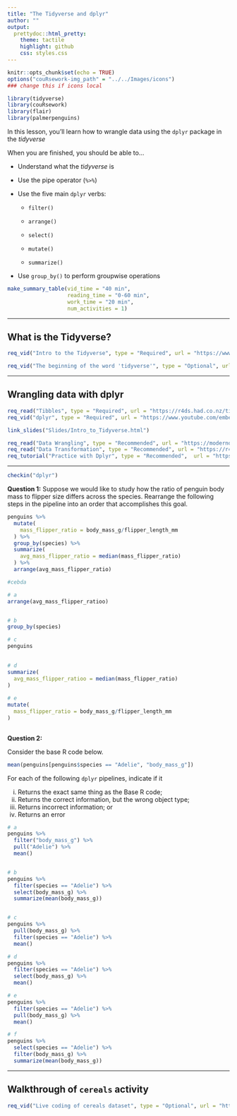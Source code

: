 ```yaml
---
title: "The Tidyverse and dplyr"
author: ""
output:
  prettydoc::html_pretty:
    theme: tactile
    highlight: github
    css: styles.css
---
```


```r
knitr::opts_chunk$set(echo = TRUE)
options("couRsework-img_path" = "../../Images/icons") 
### change this if icons local
```

```r
library(tidyverse)
library(couRsework)
library(flair)
library(palmerpenguins)
```

In this lesson, you'll learn how to wrangle data using the `dplyr` package in the *tidyverse*

When you are finished, you should be able to...

* Understand what the *tidyverse* is

* Use the pipe operator (`%>%`)

* Use the five main `dplyr` verbs:

  * `filter()`
  
  * `arrange()`
  
  * `select()`
  
  * `mutate()`
  
  * `summarize()`

* Use `group_by()` to perform groupwise operations


```r
make_summary_table(vid_time = "40 min", 
                   reading_time = "0-60 min", 
                   work_time = "20 min", 
                   num_activities = 1)
```

---

## What is the Tidyverse?

```r
req_vid("Intro to the Tidyverse", type = "Required", url = "https://www.youtube.com/embed/JrnjWii18L8")
```


```r
req_vid("The beginning of the word 'tidyverse'", type = "Optional", url = "https://channel9.msdn.com/Events/useR-international-R-User-conference/useR2016/Towards-a-grammar-of-interactive-graphics")
```


---

## Wrangling data with dplyr


```r
req_read("Tibbles", type = "Required", url = "https://r4ds.had.co.nz/tibbles.html")
req_vid("dplyr", type = "Required", url = "https://www.youtube.com/embed/p1NVeYm_DvG0")
```


```r
link_slides("Slides/Intro_to_Tidyverse.html")
```


```r
req_read("Data Wrangling", type = "Recommended", url = "https://moderndive.com/3-wrangling.html")
req_read("Data Transformation", type = "Recommended", url = "https://r4ds.had.co.nz/transform.html")
req_tutorial("Practice with Dplyr", type = "Recommended",  url = "https://rstudio.cloud/learn/primers/2")
```

---


```r
checkin("dplyr")
```

**Question 1:**  Suppose we would like to study how the ratio of penguin body mass to flipper size differs across the species.  Rearrange the following steps in the pipeline into an order that accomplishes this goal.

```r
penguins %>%
  mutate(
    mass_flipper_ratio = body_mass_g/flipper_length_mm
  ) %>%
  group_by(species) %>%
  summarize(
    avg_mass_flipper_ratio = median(mass_flipper_ratio)
  ) %>%
  arrange(avg_mass_flipper_ratio)

#cebda
```
```r

# a
arrange(avg_mass_flipper_ratioo)


# b
group_by(species)

# c
penguins 
  

# d
summarize(
  avg_mass_flipper_ratioo = median(mass_flipper_ratio)
)
  
# e
mutate(
  mass_flipper_ratio = body_mass_g/flipper_length_mm
)
  
```

**Question 2:** 

Consider the base R code below.


```r
mean(penguins[penguins$species == "Adelie", "body_mass_g"])
```

For each of the following `dplyr` pipelines, indicate if it

(i) Returns the exact same thing as the Base R code;
(ii) Returns the correct information, but the wrong object type;
(iii) Returns incorrect information; or
(iv) Returns an error

```r
# a
penguins %>%
  filter("body_mass_g") %>%
  pull("Adelie") %>%
  mean()


# b
penguins %>%
  filter(species == "Adelie") %>%
  select(body_mass_g) %>%
  summarize(mean(body_mass_g))


# c
penguins %>%
  pull(body_mass_g) %>%
  filter(species == "Adelie") %>%
  mean()

# d
penguins %>%
  filter(species == "Adelie") %>%
  select(body_mass_g) %>%
  mean()

# e
penguins %>%
  filter(species == "Adelie") %>%
  pull(body_mass_g) %>%
  mean()

# f
penguins %>%
  select(species == "Adelie") %>%
  filter(body_mass_g) %>%
  summarize(mean(body_mass_g))
```


---
## Walkthrough of `cereals` activity

```r
req_vid("Live coding of cereals dataset", type = "Optional", url = "https://www.youtube.com/watch?v=CgQELANvAZ8")
```

